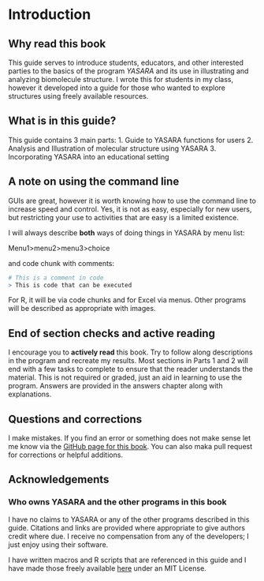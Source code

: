 # Introduction


## Why read this book

This guide serves to introduce students, educators, and other interested parties to the basics of the program _YASARA_ and its use in illustrating and analyzing biomolecule structure. I wrote this for students in my class, however it developed into a guide for those who wanted to explore structures using freely available resources. 


## What is in this guide?

This guide contains 3 main parts:
1. Guide to YASARA functions for users 
2. Analysis and Illustration of molecular structure using YASARA
3. Incorporating YASARA into an educational setting 


## A note on using the command line

GUIs are great, however it is worth knowing how to use the command line to increase speed and control. Yes, it is not as easy, especially for new users, but restricting your use to activities that are easy is a limited existence. 

I will always describe **both** ways of doing things in YASARA by menu list:

Menu1>menu2>menu3>choice 

and code chunk with comments:

```r

# This is a comment in code
> This is code that can be executed

```

For R, it will be via code chunks and for Excel via menus. Other programs will be described as appropriate with images.

## End of section checks and active reading 

I encourage you to **actively read** this book.  Try to follow along descriptions in the program and recreate my results. Most sections in Parts 1 and 2 will end with a few tasks to complete to ensure that the reader understands the material. This is not required or graded, just an aid in learning to use the program.  Answers are provided in the answers chapter along with explanations.


## Questions and corrections

I make mistakes. If you find an error or something does not make sense let me know via the [GitHub page for this book](https://github.com/CEBerndsen/YASARA-guide).  You can also maka pull request for corrections or helpful additions.


## Acknowledgements 


### Who owns YASARA and the other programs in this book

I have no claims to YASARA or any of the other programs described in this guide. Citations and links are provided where appropriate to give authors credit where due. I receive no compensation from any of the developers; I just enjoy using their software.

I have written macros and R scripts that are referenced in this guide and I have made those freely available [here](https://github.com/CEBerndsen/YASARA-guide) under an MIT License.
